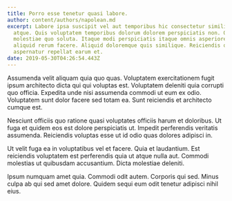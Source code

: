 ```yaml
---
title: Porro esse tenetur quasi labore.
author: content/authors/napolean.md
excerpt: Labore ipsa suscipit vel aut temporibus hic consectetur similique
  atque. Quis voluptatem temporibus dolorum dolorem perspiciatis non. Quo
  molestiae quo soluta. Itaque modi perspiciatis itaque omnis asperiores error
  aliquid rerum facere. Aliquid doloremque quis similique. Reiciendis quas quia
  aspernatur repellat earum et.
date: 2019-05-30T04:26:54.443Z
---
```

Assumenda velit aliquam quia quo quas. Voluptatem exercitationem fugit ipsum architecto dicta qui qui voluptas est. Voluptatem deleniti quia corrupti quo officia. Expedita unde nisi assumenda commodi ut eum ex odio. Voluptatem sunt dolor facere sed totam ea. Sunt reiciendis et architecto cumque est.
 Nesciunt officiis quo ratione quasi voluptates officiis harum et doloribus. Ut fuga et quidem eos est dolore perspiciatis ut. Impedit perferendis veritatis assumenda. Reiciendis voluptas esse ut id odio quas dolores adipisci in.
 Ut velit fuga ea in voluptatibus vel et facere. Quia et laudantium. Est reiciendis voluptatem est perferendis quia ut atque nulla aut. Commodi molestias ut quibusdam accusantium. Dicta molestiae deleniti.
 Ipsum numquam amet quia. Commodi odit autem. Corporis qui sed. Minus culpa ab qui sed amet dolore. Quidem sequi eum odit tenetur adipisci nihil eius.